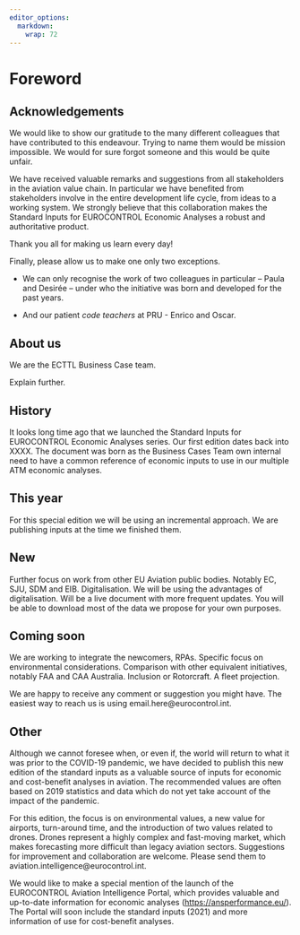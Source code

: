 ```yaml
---
editor_options: 
  markdown: 
    wrap: 72
---
```


# Foreword {.unnumbered}

## Acknowledgements

We would like to show our gratitude to the many different colleagues
that have contributed to this endeavour. Trying to name them would be
mission impossible. We would for sure forgot someone and this would be
quite unfair.

We have received valuable remarks and suggestions from all stakeholders
in the aviation value chain. In particular we have benefited from
stakeholders involve in the entire development life cycle, from ideas to
a working system. We strongly believe that this collaboration makes the
Standard Inputs for EUROCONTROL Economic Analyses a robust and
authoritative product.

Thank you all for making us learn every day!

Finally, please allow us to make one only two exceptions.

-   We can only recognise the work of two colleagues in particular --
    Paula and Desirée -- under who the initiative was born and developed
    for the past years.

-   And our patient *code teachers* at PRU - Enrico and Oscar.

## About us

We are the ECTTL Business Case team.

Explain further.

## History

It looks long time ago that we launched the Standard Inputs for
EUROCONTROL Economic Analyses series. Our first edition dates back into
XXXX. The document was born as the Business Cases Team own internal need
to have a common reference of economic inputs to use in our multiple ATM
economic analyses.

## This year

For this special edition we will be using an incremental approach. We
are publishing inputs at the time we finished them.

## New

Further focus on work from other EU Aviation public bodies. Notably EC,
SJU, SDM and EIB. Digitalisation. We will be using the advantages of
digitalisation. Will be a live document with more frequent updates. You
will be able to download most of the data we propose for your own
purposes.

## Coming soon

We are working to integrate the newcomers, RPAs. Specific focus on
environmental considerations. Comparison with other equivalent
initiatives, notably FAA and CAA Australia. Inclusion or Rotorcraft. A
fleet projection.

We are happy to receive any comment or suggestion you might have. The
easiest way to reach us is using email.here\@eurocontrol.int.

## Other

Although we cannot foresee when, or even if, the world will return to
what it was prior to the COVID-19 pandemic, we have decided to publish
this new edition of the standard inputs as a valuable source of inputs
for economic and cost-benefit analyses in aviation. The recommended
values are often based on 2019 statistics and data which do not yet take
account of the impact of the pandemic.

For this edition, the focus is on environmental values, a new value for
airports, turn-around time, and the introduction of two values related
to drones. Drones represent a highly complex and fast-moving market,
which makes forecasting more difficult than legacy aviation sectors.
Suggestions for improvement and collaboration are welcome. Please send
them to aviation.intelligence\@eurocontrol.int.

We would like to make a special mention of the launch of the EUROCONTROL
Aviation Intelligence Portal, which provides valuable and up-to-date
information for economic analyses (<https://ansperformance.eu/>). The
Portal will soon include the standard inputs (2021) and more information
of use for cost-benefit analyses.

